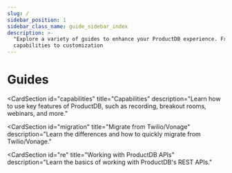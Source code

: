 ```yaml
---
slug: /
sidebar_position: 1
sidebar_class_name: guide_sidebar_index
description: >-
  "Explore a variety of guides to enhance your ProductDB experience. From AI
  capabilities to customization
---
```



# Guides

<ProductSection></ProductSection>

<CardSection
  id="capabilities"
  title="Capabilities"
  description="Learn how to use key features of ProductDB, such as recording, breakout rooms, webinars, and more."
>
  <Card
    title="Recording"
    to="/guides/capabilities/recording/recording-overview"
    description="Understand ProductDB's recording capabilities and record audio, video, whiteboard and other custom elements"
  />
  <Card
    title="Webinar"
    to="/guides/capabilities/webinar/intro-webinar"
    description="Leverage ProductDB's Webinar feature for one-to-many events with larger audiences."
  />
  <Card
    title="Webhooks & Events"
    to="/guides/capabilities/webhooks/webhooks-overview"
    description="Utilize webhooks to push real-time updates to your server."
  />
  <Card
    title="Breakout Rooms"
    to="/guides/capabilities/breakoutroom/introduction-breakout-rooms"
    description="Facilitate focused discussions and collaboration with breakout rooms."
  />
  <Card
    title="No Code Integration"
    to="/guides/capabilities/misc/embed"
    description="Integrate ProductDB into your project using an iFrame, eliminating the need for SDKs."
  />
  <Card
    title="Export chat"
    to="/guides/capabilities/chat/export-chat-dump"
    description="Retrieve all chat messages of a ProductDB meeting through the REST API"
  />
</CardSection>
<CardSection
  id="migration"
  title="Migrate from Twilio/Vonage"
  description="Learn the differences and how to quickly migrate from Twilio/Vonage."
>
  <Card
    title="Migrate from Twilio"
    to="/guides/migration/twilio/concepts-twilio-vs-ProductDB"
  />
  <Card
    title="Migrate from OpenTok"
    to="/guides/migration/opentok/concepts-opentok-vs-ProductDB"
  />
</CardSection>
<CardSection
  id="re"
  title="Working with ProductDB APIs"
  description="Learn the basics of working with ProductDB's REST APIs."
>
  <Card
    title="REST APIs"
    to="/guides/rest-apis/quickstart"
    description="Understand how our REST APIs work and how to get started with them"
  />
</CardSection>

<head>
  <title>Guides Guide</title>
  <meta
    name="description"
    content="Explore a variety of guides to enhance your ProductDB experience. From AI capabilities to customization, our guides provide valuable insights."
  />
</head>
